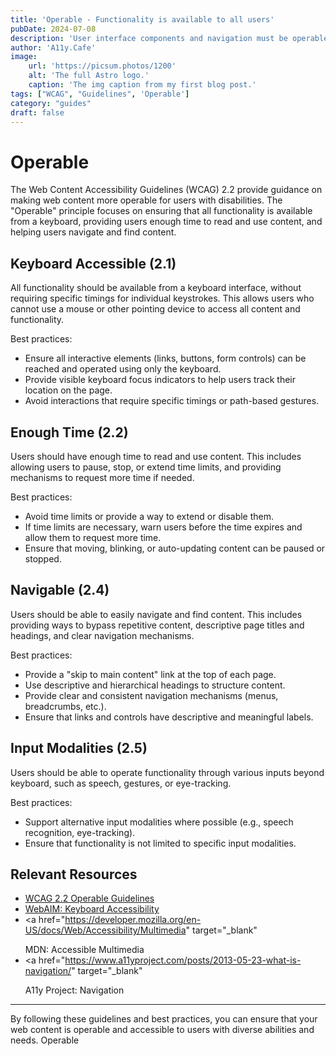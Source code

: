 ```yaml
---
title: 'Operable - Functionality is available to all users'
pubDate: 2024-07-08
description: 'User interface components and navigation must be operable.'
author: 'A11y.Cafe'
image:
    url: 'https://picsum.photos/1200'
    alt: 'The full Astro logo.'
    caption: 'The img caption from my first blog post.'
tags: ["WCAG", "Guidelines", 'Operable']
category: "guides"
draft: false
---
```


# Operable

The Web Content Accessibility Guidelines (WCAG) 2.2 provide guidance on making
web content more operable for users with disabilities. The "Operable" principle
focuses on ensuring that all functionality is available from a keyboard,
providing users enough time to read and use content, and helping users navigate
and find content.

## Keyboard Accessible (2.1)

All functionality should be available from a keyboard interface, without
requiring specific timings for individual keystrokes. This allows users who
cannot use a mouse or other pointing device to access all content and
functionality.

Best practices:

- Ensure all interactive elements (links, buttons, form controls) can be reached
  and operated using only the keyboard.
- Provide visible keyboard focus indicators to help users track their location
  on the page.
- Avoid interactions that require specific timings or path-based gestures.

## Enough Time (2.2)

Users should have enough time to read and use content. This includes allowing
users to pause, stop, or extend time limits, and providing mechanisms to request
more time if needed.

Best practices:

- Avoid time limits or provide a way to extend or disable them.
- If time limits are necessary, warn users before the time expires and allow
  them to request more time.
- Ensure that moving, blinking, or auto-updating content can be paused or
  stopped.

## Navigable (2.4)

Users should be able to easily navigate and find content. This includes
providing ways to bypass repetitive content, descriptive page titles and
headings, and clear navigation mechanisms.

Best practices:

- Provide a "skip to main content" link at the top of each page.
- Use descriptive and hierarchical headings to structure content.
- Provide clear and consistent navigation mechanisms (menus, breadcrumbs, etc.).
- Ensure that links and controls have descriptive and meaningful labels.

## Input Modalities (2.5)

Users should be able to operate functionality through various inputs beyond
keyboard, such as speech, gestures, or eye-tracking.

Best practices:

- Support alternative input modalities where possible (e.g., speech recognition,
  eye-tracking).
- Ensure that functionality is not limited to specific input modalities.

## Relevant Resources

- <a href="https://www.w3.org/TR/WCAG22/#operable" target="_blank">
    WCAG 2.2 Operable Guidelines
  </a>
- <a href="https://webaim.org/techniques/keyboard/" target="_blank">
    WebAIM: Keyboard Accessibility
  </a>
- <a
    href="https://developer.mozilla.org/en-US/docs/Web/Accessibility/Multimedia"
    target="_blank"
  >
    MDN: Accessible Multimedia
  </a>
- <a
    href="https://www.a11yproject.com/posts/2013-05-23-what-is-navigation/"
    target="_blank"
  >
    A11y Project: Navigation
  </a>
---

By following these guidelines and best practices, you can ensure that your web
content is operable and accessible to users with diverse abilities and needs.
Operable
